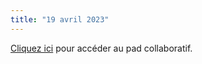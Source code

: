 ```yaml
---
title: "19 avril 2023"
---
```



::: {.callout-note}

[Cliquez ici](https://demo.hedgedoc.org/saWBs_WuSCKrTsmtn9L-Ag#) pour accéder au pad collaboratif.

:::
